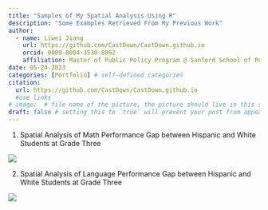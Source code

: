 ```yaml
---
title: "Samples of My Spatial Analysis Using R"
description: "Some Examples Retrieved From My Previous Work"
author:
  - name: Liwei Jiang
    url: https://github.com/CastDown/CastDown.github.io
    orcid: 0009-0004-3530-8862
    affiliation: Master of Public Policy Program @ Sanford School of Public Policy, Duke University
date: 05-24-2023
categories: [Portfolio] # self-defined categories
citation: 
  url: https://github.com/CastDown/CastDown.github.io 
  #use links
# image:  # file name of the picture, the picture should live in this subdirectory
draft: false # setting this to `true` will prevent your post from appearing
---
```


1.  Spatial Analysis of Math Performance Gap between Hispanic and White Students at Grade Three

![](images/test.jpeg){fig-align="center"}

2.  Spatial Analysis of Language Performance Gap between Hispanic and White Students at Grade Three

![](images/ela_hisblk.png){fig-align="center"}
